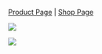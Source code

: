 [Product Page](https://www.flux.audio/project/ircam-verb-session/) 
| [Shop Page](https://shop.flux.audio/en_US/products/ircam-verb-session)

![](include/verb_session_00.png)

![](include/verb_session_01.png)